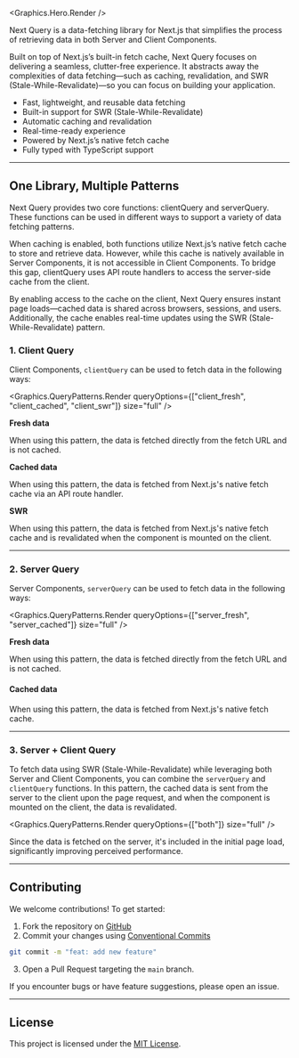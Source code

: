 <Graphics.Hero.Render />

Next Query is a data-fetching library for Next.js that simplifies the process of retrieving data in both Server and Client Components.

Built on top of Next.js’s built-in fetch cache, Next Query focuses on delivering a seamless, clutter-free experience. It abstracts away the complexities of data fetching—such as caching, revalidation, and SWR (Stale-While-Revalidate)—so you can focus on building your application.

- Fast, lightweight, and reusable data fetching
- Built-in support for SWR (Stale-While-Revalidate)
- Automatic caching and revalidation
- Real-time-ready experience
- Powered by Next.js’s native fetch cache
- Fully typed with TypeScript support

---

## One Library, Multiple Patterns

Next Query provides two core functions: clientQuery and serverQuery. These functions can be used in different ways to support a variety of data fetching patterns.

When caching is enabled, both functions utilize Next.js’s native fetch cache to store and retrieve data. However, while this cache is natively available in Server Components, it is not accessible in Client Components. To bridge this gap, clientQuery uses API route handlers to access the server-side cache from the client.

By enabling access to the cache on the client, Next Query ensures instant page loads—cached data is shared across browsers, sessions, and users. Additionally, the cache enables real-time updates using the SWR (Stale-While-Revalidate) pattern.

### 1. Client Query

Client Components, `clientQuery` can be used to fetch data in the following ways:

<Graphics.QueryPatterns.Render
  queryOptions={["client_fresh", "client_cached", "client_swr"]}
  size="full"
/>

<VerticalDivs className="mb-4 mt-8">

**Fresh data**

When using this pattern, the data is fetched directly from the fetch URL and is not cached.

</VerticalDivs>

<VerticalDivs className="mb-4">

**Cached data**

When using this pattern, the data is fetched from Next.js's native fetch cache via an API route handler.

</VerticalDivs>

<VerticalDivs className="mb-4">

**SWR**

When using this pattern, the data is fetched from Next.js's native fetch cache and is revalidated when the component is mounted on the client.

</VerticalDivs>

---

### 2. Server Query

Server Components, `serverQuery` can be used to fetch data in the following ways:

<Graphics.QueryPatterns.Render
  queryOptions={["server_fresh", "server_cached"]}
  size="full"
/>

<VerticalDivs className="mb-4 mt-8">

**Fresh data**

When using this pattern, the data is fetched directly from the fetch URL and is not cached.

</VerticalDivs>

<VerticalDivs className="mb-4">

#### Cached data

When using this pattern, the data is fetched from Next.js's native fetch cache.

</VerticalDivs>

---

### 3. Server + Client Query

To fetch data using SWR (Stale-While-Revalidate) while leveraging both Server and Client Components, you can combine the `serverQuery` and `clientQuery` functions.
In this pattern, the cached data is sent from the server to the client upon the page request, and when the component is mounted on the client, the data is revalidated.

<Graphics.QueryPatterns.Render
  queryOptions={["both"]}
  size="full"
/>

Since the data is fetched on the server, it's included in the initial page load, significantly improving perceived performance.

---

## Contributing

We welcome contributions! To get started:

1. Fork the repository on [GitHub](https://github.com/bigbang-sdk/next-query)
2. Commit your changes using [Conventional Commits](https://www.conventionalcommits.org/en)

```bash
git commit -m "feat: add new feature"
```

3. Open a Pull Request targeting the `main` branch.

If you encounter bugs or have feature suggestions, please open an issue.

---

## License

This project is licensed under the [MIT License](https://github.com/bigbang-sdk/next-query/blob/main/LICENSE).
